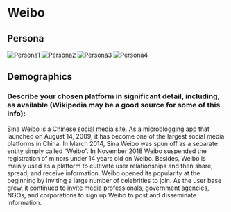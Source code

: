 # Weibo

## Persona {-}

![Persona1](assets/Weibo/persona1.png)
![Persona2](assets/Weibo/persona2.png)
![Persona3](assets/Weibo/image1.png)
![Persona4](assets/Weibo/jap.png)

## Demographics {-}

###  Describe your chosen platform in significant detail, including, as available (Wikipedia may be a good source for some of this info):

Sina Weibo is a Chinese social media site. As a microblogging  app that launched on August 14, 2009, it has become one of the largest social media platforms in China. In March 2014, Sina Weibo was spun off as a separate entity simply called “Weibo”. In November 2018 Weibo suspended the registration of minors under 14 years old on Weibo. Besides, Weibo is mainly used as a platform to cultivate user relationships and then share, spread, and receive information. Weibo opened its popularity at the beginning by inviting a large number of celebrities to join. As the user base grew, it continued to invite media professionals, government agencies, NGOs, and corporations to sign up Weibo to post and disseminate information.
